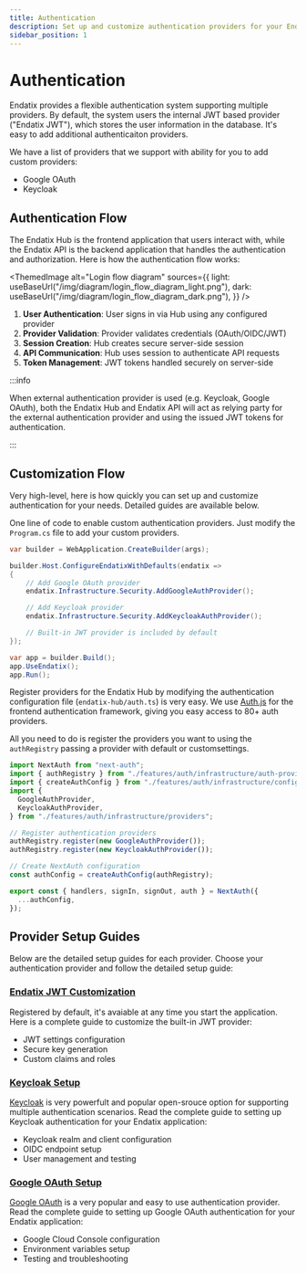 ```yaml
---
title: Authentication
description: Set up and customize authentication providers for your Endatix application
sidebar_position: 1
---
```



# Authentication

Endatix provides a flexible authentication system supporting multiple providers. By default, the system users the internal JWT based provider ("Endatix JWT"), which stores the user information in the database. It's easy to add additional authenticaiton providers.

We have a list of providers that we support with ability for you to add custom providers:

- Google OAuth
- Keycloak

## Authentication Flow

The Endatix Hub is the frontend application that users interact with, while the Endatix API is the backend application that handles the authentication and authorization. Here is how the authentication flow works:

<ThemedImage
  alt="Login flow diagram"
  sources={{
    light: useBaseUrl("/img/diagram/login_flow_diagram_light.png"),
    dark: useBaseUrl("/img/diagram/login_flow_diagram_dark.png"),
  }}
/>

1. **User Authentication**: User signs in via Hub using any configured provider
2. **Provider Validation**: Provider validates credentials (OAuth/OIDC/JWT)
3. **Session Creation**: Hub creates secure server-side session
4. **API Communication**: Hub uses session to authenticate API requests
5. **Token Management**: JWT tokens handled securely on server-side

:::info

When external authentication provider is used (e.g. Keycloak, Google OAuth), both the Endatix Hub and Endatix API will act as relying party for the external authentication provider and using the issued JWT tokens for authentication.

:::

## Customization Flow

Very high-level, here is how quickly you can set up and customize authentication for your needs. Detailed guides are available below.

<Tabs groupId="solution" queryString>
  <TabItem value="endatix-api" label="Endatix API">

One line of code to enable custom authentication providers. Just modify the `Program.cs` file to add your custom providers.

```csharp
var builder = WebApplication.CreateBuilder(args);

builder.Host.ConfigureEndatixWithDefaults(endatix =>
{
    // Add Google OAuth provider
    endatix.Infrastructure.Security.AddGoogleAuthProvider();

    // Add Keycloak provider
    endatix.Infrastructure.Security.AddKeycloakAuthProvider();

    // Built-in JWT provider is included by default
});

var app = builder.Build();
app.UseEndatix();
app.Run();
```

  </TabItem>
  <TabItem value="endatix-hub" label="Endatix Hub">

Register providers for the Endatix Hub by modifying the authentication configuration file (`endatix-hub/auth.ts`) is very easy. We use [Auth.js](https://authjs.dev/getting-started/authentication/oauth) for the frontend authentication framework, giving you easy access to 80+ auth providers.

All you need to do is register the providers you want to using the `authRegistry` passing a provider with default or customsettings.

```typescript
import NextAuth from "next-auth";
import { authRegistry } from "./features/auth/infrastructure/auth-provider-registry";
import { createAuthConfig } from "./features/auth/infrastructure/config-factory";
import {
  GoogleAuthProvider,
  KeycloakAuthProvider,
} from "./features/auth/infrastructure/providers";

// Register authentication providers
authRegistry.register(new GoogleAuthProvider());
authRegistry.register(new KeycloakAuthProvider());

// Create NextAuth configuration
const authConfig = createAuthConfig(authRegistry);

export const { handlers, signIn, signOut, auth } = NextAuth({
  ...authConfig,
});
```

  </TabItem>
</Tabs>

## Provider Setup Guides

Below are the detailed setup guides for each provider. Choose your authentication provider and follow the detailed setup guide:

### [Endatix JWT Customization](./auth-endatix-jwt)

Registered by default, it's avaiable at any time you start the application. Here is a complete guide to customize the built-in JWT provider:

- JWT settings configuration
- Secure key generation
- Custom claims and roles

### [Keycloak Setup](./auth-keycloak)

[Keycloak](https://www.keycloak.org) is very powerfult and popular open-srouce option for supporting multiple authentication scenarios. Read the complete guide to setting up Keycloak authentication for your Endatix application:

- Keycloak realm and client configuration
- OIDC endpoint setup
- User management and testing

### [Google OAuth Setup](./auth-google-oauth)

[Google OAuth](https://developers.google.com/identity/siwg) is a very popular and easy to use authentication provider. Read the complete guide to setting up Google OAuth authentication for your Endatix application:

- Google Cloud Console configuration
- Environment variables setup
- Testing and troubleshooting
